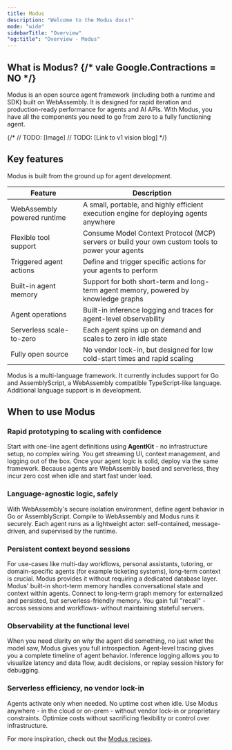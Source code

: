 ```yaml
---
title: Modus
description: "Welcome to the Modus docs!"
mode: "wide"
sidebarTitle: "Overview"
"og:title": "Overview - Modus"
---
```


## What is Modus? {/* vale Google.Contractions = NO */}

Modus is an open source agent framework (including both a runtime and SDK) built
on WebAssembly. It is designed for rapid iteration and production-ready
performance for agents and AI APIs. With Modus, you have all the components you
need to go from zero to a fully functioning agent.

{/* // TODO: [Image] // TODO: [Link to v1 vision blog] */}

## Key features

Modus is built from the ground up for agent development.

| Feature                     | Description                                                                                      |
| --------------------------- | ------------------------------------------------------------------------------------------------ |
| WebAssembly powered runtime | A small, portable, and highly efficient execution engine for deploying agents anywhere           |
| Flexible tool support       | Consume Model Context Protocol (MCP) servers or build your own custom tools to power your agents |
| Triggered agent actions     | Define and trigger specific actions for your agents to perform                                   |
| Built-in agent memory       | Support for both short-term and long-term agent memory, powered by knowledge graphs              |
| Agent operations            | Built-in inference logging and traces for agent-level observability                              |
| Serverless scale-to-zero    | Each agent spins up on demand and scales to zero in idle state                                   |
| Fully open source           | No vendor lock-in, but designed for low cold-start times and rapid scaling                       |

<Note>
  Modus is a multi-language framework. It currently includes support for Go and
  AssemblyScript, a WebAssembly compatible TypeScript-like language. Additional
  language support is in development.
</Note>

## When to use Modus

### Rapid prototyping to scaling with confidence

Start with one-line agent definitions using **AgentKit** - no infrastructure
setup, no complex wiring. You get streaming UI, context management, and logging
out of the box. Once your agent logic is solid, deploy via the same framework.
Because agents are WebAssembly based and serverless, they incur zero cost when
idle and start fast under load.

### Language-agnostic logic, safely

With WebAssembly's secure isolation environment, define agent behavior in Go or
AssemblyScript. Compile to WebAssembly and Modus runs it securely. Each agent
runs as a lightweight actor: self-contained, message-driven, and supervised by
the runtime.

### Persistent context beyond sessions

For use-cases like multi-day workflows, personal assistants, tutoring, or
domain-specific agents (for example ticketing systems), long-term context is
crucial. Modus provides it without requiring a dedicated database layer. Modus'
built-in short-term memory handles conversational state and context within
agents. Connect to long-term graph memory for externalized and persisted, but
serverless-friendly memory. You gain full "recall" - across sessions and
workflows- without maintaining stateful servers.

### Observability at the functional level

When you need clarity on _why_ the agent did something, no just _what_ the model
saw, Modus gives you full introspection. Agent-level tracing gives you a
complete timeline of agent behavior. Inference logging allows you to visualize
latency and data flow, audit decisions, or replay session history for debugging.

### Serverless efficiency, no vendor lock-in

Agents activate only when needed. No uptime cost when idle. Use Modus anywhere -
in the cloud or on-prem - without vendor lock-in or proprietary constraints.
Optimize costs without sacrificing flexibility or control over infrastructure.

For more inspiration, check out the
[Modus recipes](https://github.com/hypermodeinc/modus-recipes).
